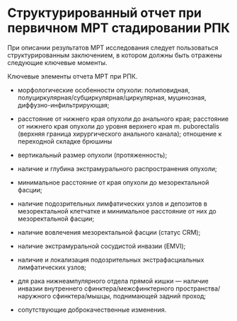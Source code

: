 # Структурированный отчет при первичном МРТ стадировании РПК

При описании результатов МРТ исследования следует пользоваться структурированным заключением, в котором должны быть отражены следующие ключевые моменты.

Ключевые элементы отчета МРТ при РПК.

- морфологические особенности опухоли: полиповидная, полуциркулярная/субциркулярная/циркулярная, муцинозная, диффузно-инфильтрирующая;

- расстояние от нижнего края опухоли до анального края; расстояние от нижнего края опухоли до уровня верхнего края m. puborectalis (верхняя граница хирургического анального канала); отношение к переходной складке брюшины

- вертикальный размер опухоли (протяженность);

- наличие и глубина экстрамурального распространения опухоли;

- минимальное расстояние от края опухоли до мезоректальной фасции;

- наличие подозрительных лимфатических узлов и депозитов в мезоректальной клетчатке и минимальное расстояние от них до мезоректальной фасции;

- наличие вовлечения мезоректальной фасции (статус CRM);

- наличие экстрамуральной сосудистой инвазии (EMVI);

- наличие и локализация подозрительных экстрафасциальных лимфатических узлов;

- для рака нижнеампулярного отдела прямой кишки — наличие инвазии внутреннего сфинктера/межсфинктерного пространства/наружного сфинктера/мышцы, поднимающей задний проход;

- сопутствующие доброкачественные изменения.

